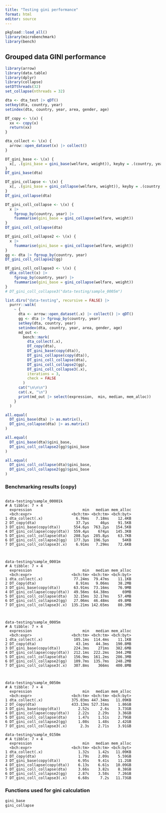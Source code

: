 ```yaml
---
title: "Testing gini performance"
format: html
editor: source
---
```


```r
pkgload::load_all()
library(microbenchmark)
library(bench)
```


## Grouped data GINI performance

```r
library(arrow)
library(data.table)
library(dplyr)
library(collapse)
setDTthreads(32)
set_collapse(nthreads = 32)

dta <- dta_test |> qDT()
setkey(dta, country, year)
setindex(dta, country, year, area, gender, age)

DT_copy <- \(x) {
  xx <- copy(x)
  return(xx)
}

dta_collect <- \(x) {
  arrow::open_dataset(x) |> collect()
}

DT_gini_base <- \(x) {
  x[, .(gini_base = gini_base(welfare, weight)), keyby = .(country, year)]
}
DT_gini_base(dta)

DT_gini_collapse <- \(x) {
  x[, .(gini_base = gini_collapse(welfare, weight)), keyby = .(country, year)]
}
DT_gini_collapse(dta)

DT_gini_coll_collapse <- \(x) {
  x |>
    fgroup_by(country, year) |>
    fsummarise(gini_base = gini_collapse(welfare, weight))
}
DT_gini_coll_collapse(dta)

DT_gini_coll_collapse2 <- \(x) {
  x |>
    fsummarise(gini_base = gini_collapse(welfare, weight))
}
gg <- dta |> fgroup_by(country, year)
DT_gini_coll_collapse2(gg)

DT_gini_coll_collapse3 <- \(x) {
  dta_collect(x) |>
    fgroup_by(country, year) |>
    fsummarise(gini_base = gini_collapse(welfare, weight))
}
# DT_gini_coll_collapse3("data-testing/sample_0005m")

list.dirs("data-testing", recursive = FALSE) |>
  purrr::walk(
    ~ {
      dta <- arrow::open_dataset(.x) |> collect() |> qDT()
      gg <- dta |> fgroup_by(country, year)
      setkey(dta, country, year)
      setindex(dta, country, year, area, gender, age)
      md_out <-
        bench::mark(
          dta_collect(.x),
          DT_copy(dta),
          DT_gini_base(copy(dta)),
          DT_gini_collapse(copy(dta)),
          DT_gini_coll_collapse(dta),
          DT_gini_coll_collapse2(gg),
          DT_gini_coll_collapse3(.x),
          iterations = 3,
          check = FALSE
        )
      cat("\n\n\n")
      cat(.x, "\n")
      print(md_out |> select(expression,  min, median, mem_alloc))
    }
  )

all.equal(
  DT_gini_base(dta) |> as.matrix(),
  DT_gini_collapse(dta) |> as.matrix()
)

all.equal(
  DT_gini_base(dta)$gini_base,
  DT_gini_coll_collapse2(gg)$gini_base
)

all.equal(
  DT_gini_coll_collapse(dta)$gini_base,
  DT_gini_coll_collapse2(gg)$gini_base
)
```



### Benchmarking results (copy)


```

data-testing/sample_00001k 
# A tibble: 7 × 4
  expression                       min   median mem_alloc
  <bch:expr>                  <bch:tm> <bch:tm> <bch:byt>
1 dta_collect(.x)               6.76ms   7.18ms    12.4KB
2 DT_copy(dta)                  37.7µs     46µs    91.5KB
3 DT_gini_base(copy(dta))      554.6µs  763.2µs   154.5KB
4 DT_gini_collapse(copy(dta))  559.4µs    674µs   145.3KB
5 DT_gini_coll_collapse(dta)   208.5µs  285.8µs    63.7KB
6 DT_gini_coll_collapse2(gg)   177.3µs  196.5µs      54KB
7 DT_gini_coll_collapse3(.x)    6.91ms   7.29ms    72.6KB



data-testing/sample_0001m 
# A tibble: 7 × 4
  expression                       min   median mem_alloc
  <bch:expr>                  <bch:tm> <bch:tm> <bch:byt>
1 dta_collect(.x)              77.24ms  79.47ms    11.1KB
2 DT_copy(dta)                  8.91ms   9.06ms    38.2MB
3 DT_gini_base(copy(dta))      63.91ms  73.16ms    76.9MB
4 DT_gini_collapse(copy(dta))  49.56ms  64.38ms      69MB
5 DT_gini_coll_collapse(dta)   32.15ms  32.17ms    57.4MB
6 DT_gini_coll_collapse2(gg)   27.06ms  46.48ms    49.8MB
7 DT_gini_coll_collapse3(.x)  135.21ms 142.65ms    80.3MB



data-testing/sample_0005m 
# A tibble: 7 × 4
  expression                       min   median mem_alloc
  <bch:expr>                  <bch:tm> <bch:tm> <bch:byt>
1 dta_collect(.x)              105.1ms  114.4ms    11.1KB
2 DT_copy(dta)                  43.1ms   44.3ms   190.8MB
3 DT_gini_base(copy(dta))      224.3ms    271ms   382.6MB
4 DT_gini_collapse(copy(dta))  212.1ms  222.2ms   344.2MB
5 DT_gini_coll_collapse(dta)   156.9ms  161.2ms   286.3MB
6 DT_gini_coll_collapse2(gg)   109.7ms  135.7ms   248.2MB
7 DT_gini_coll_collapse3(.x)   307.8ms    366ms   400.8MB



data-testing/sample_0050m 
# A tibble: 7 × 4
  expression                       min   median mem_alloc
  <bch:expr>                  <bch:tm> <bch:tm> <bch:byt>
1 dta_collect(.x)             375.03ms 447.34ms   11.09KB
2 DT_copy(dta)                433.13ms 527.31ms    1.86GB
3 DT_gini_base(copy(dta))        2.52s     2.6s    3.73GB
4 DT_gini_collapse(copy(dta))    2.22s    2.29s    3.36GB
5 DT_gini_coll_collapse(dta)     1.47s    1.51s    2.79GB
6 DT_gini_coll_collapse2(gg)     1.08s    1.48s    2.42GB
7 DT_gini_coll_collapse3(.x)      2.3s    2.71s    3.91GB

data-testing/sample_0150m 
# A tibble: 7 × 4
  expression                       min   median mem_alloc
  <bch:expr>                  <bch:tm> <bch:tm> <bch:byt>
1 dta_collect(.x)                1.32s    1.42s   11.09KB
2 DT_copy(dta)                   1.79s    2.09s    5.59GB
3 DT_gini_base(copy(dta))        6.95s    9.41s    11.2GB
4 DT_gini_collapse(copy(dta))    6.13s    6.61s   10.09GB
5 DT_gini_coll_collapse(dta)     3.66s    3.82s    8.38GB
6 DT_gini_coll_collapse2(gg)     2.87s    3.58s    7.26GB
7 DT_gini_coll_collapse3(.x)     6.68s     7.2s   11.73GB

```


### Functions used for gini calculation

```r
gini_base
gini_collapse
```
